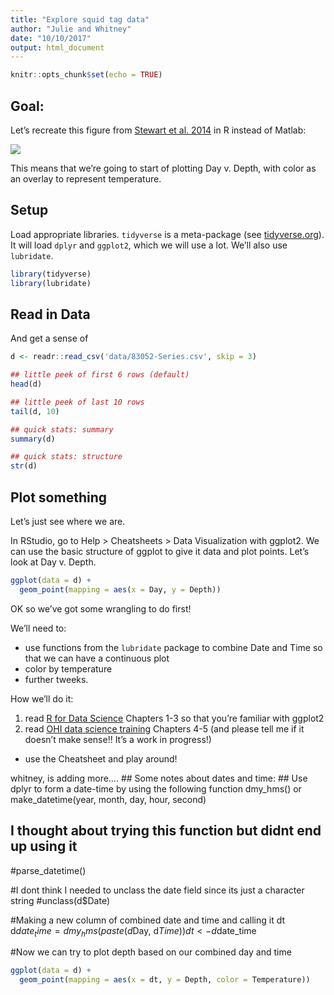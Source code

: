 ```yaml
---
title: "Explore squid tag data"
author: "Julie and Whitney"
date: "10/10/2017"
output: html_document
---
```


```r
knitr::opts_chunk$set(echo = TRUE)
```

## Goal: 

Let's recreate this figure from [Stewart et al. 2014](http://www.sciencedirect.com/science/article/pii/S0967064512000860) in R instead of Matlab: 

![](figures/Stewart_et_al_2014_fig3.png)

This means that we're going to start of plotting Day v. Depth, with color as an overlay to represent temperature. 

## Setup

Load appropriate libraries. `tidyverse` is a meta-package (see [tidyverse.org](https://www.tidyverse.org/)). It will load `dplyr` and `ggplot2`, which we will use a lot. We'll also use `lubridate`.

```r
library(tidyverse)
library(lubridate)
```


## Read in Data

And get a sense of 
```r
d <- readr::read_csv('data/83052-Series.csv', skip = 3)

## little peek of first 6 rows (default)
head(d)

## little peek of last 10 rows 
tail(d, 10)

## quick stats: summary
summary(d)

## quick stats: structure
str(d)
```


## Plot something

Let's just see where we are. 

In RStudio, go to Help > Cheatsheets > Data Visualization with ggplot2. We can use the basic structure of ggplot to give it data and plot points. Let's look at Day v. Depth. 

```r
ggplot(data = d) +
  geom_point(mapping = aes(x = Day, y = Depth))
```

OK so we've got some wrangling to do first!

We'll need to: 

- use functions from the `lubridate` package to combine Date and Time so that we can have a continuous plot
- color by temperature
- further tweeks. 

How we'll do it: 

1. read [R for Data Science](http://r4ds.had.co.nz) Chapters 1-3 so that you're familiar with ggplot2
1. read [OHI data science training](http://ohi-science.org/data-science-training/github-rstudio.html) Chapters 4-5 (and please tell me if it doesn't make sense!! It's a work in progress!)
- use the Cheatsheet and play around!

whitney, is adding more....
## Some notes about dates and time:
## Use dplyr to form a date-time by using the following function dmy_hms() or make_datetime(year, month, day, hour, second)

## I thought about trying this function but didnt end up using it 
#parse_datetime()

#I dont think I needed to unclass the date field since its just a character string
#unclass(d$Date)

#Making a new column of combined date and time and calling it dt
d$date_time = dmy_hms(paste(d$Day, d$Time))
dt <-d$date_time

#Now we can try to plot depth based on our combined day and time

```r
ggplot(data = d) +
  geom_point(mapping = aes(x = dt, y = Depth, color = Temperature))
```